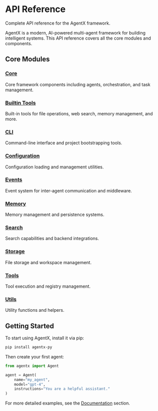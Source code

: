 # API Reference

Complete API reference for the AgentX framework.

AgentX is a modern, AI-powered multi-agent framework for building intelligent systems. This API reference covers all the core modules and components.

## Core Modules

### [Core](/api/core)
Core framework components including agents, orchestration, and task management.

### [Builtin Tools](/api/builtin_tools)
Built-in tools for file operations, web search, memory management, and more.

### [CLI](/api/cli)
Command-line interface and project bootstrapping tools.

### [Configuration](/api/config)
Configuration loading and management utilities.

### [Events](/api/event)
Event system for inter-agent communication and middleware.

### [Memory](/api/memory)
Memory management and persistence systems.

### [Search](/api/search)
Search capabilities and backend integrations.

### [Storage](/api/storage)
File storage and workspace management.

### [Tools](/api/tool)
Tool execution and registry management.

### [Utils](/api/utils)
Utility functions and helpers.

## Getting Started

To start using AgentX, install it via pip:

```bash
pip install agentx-py
```

Then create your first agent:

```python
from agentx import Agent

agent = Agent(
    name="my_agent",
    model="gpt-4",
    instructions="You are a helpful assistant."
)
```

For more detailed examples, see the [Documentation](/docs) section.
